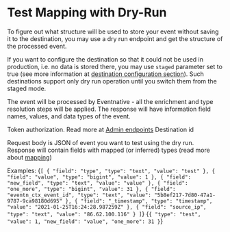 
# Test Mapping with Dry-Run



To figure out what structure will be used to store your event without saving it to the destination, you may use a dry run endpoint and get the structure of the processed event.

If you want to configure the destination so that it could not be used in production, i.e. no data is stored there,
you may use `staged` parameter set to true \(see more information at
[destination configuration section](/docs/destinations-configuration/)\). Such destinations support only
dry run operation until you switch them from the staged mode.

<APIMethod method="post" path="/api/v1/events/dry-run?destination_id=[id]" />


The event will be processed by Eventnative - all the enrichment and type resolution steps will be applied. The response will have information field names, values, and data types of the event.

<APIParam dataType="string" required={true} type="header" name="X-Auth-Token">
    Token authorization. Read more at <a href="/docs/other-features/admin-endpoints">Admin endpoints</a>
</APIParam>

<APIParam dataType="string" required={true} type="queryString" name="destination_id">
    Destination id
</APIParam>

Request body is JSON of event you want to test using the dry run. Response will contain fields with mapped (or inferred) types
(read more about [mapping](/docs/configuration/schema-and-mappings))

Examples:
<CodeInTabs>
    <CodeTab lang="json" title="Request example">
{`
[
  {
    "field": "type",
    "type": "text",
    "value": "test"
  },
  {
    "field": "value",
    "type": "bigint",
    "value": 1
  },
  {
    "field": "new_field",
    "type": "text",
    "value": "value"
  },
  {
    "field": "one_more",
    "type": "bigint",
    "value": 31
  },
  {
    "field": "eventn_ctx_event_id",
    "type": "text",
    "value": "5b8ef217-7d80-47a1-9787-9ca98180d695"
  },
  {
    "field": "_timestamp",
    "type": "timestamp",
    "value": "2021-01-25T16:24:28.987259Z"
  },
  {
    "field": "source_ip",
    "type": "text",
    "value": "86.62.100.116"
  }
]
`}
    </CodeTab>
    <CodeTab lang="json" title="Request example">
{`
{
    "type": "test",
    "value": 1,
    "new_field": "value",
    "one_more": 31
}
`}
    </CodeTab>

</CodeInTabs>

